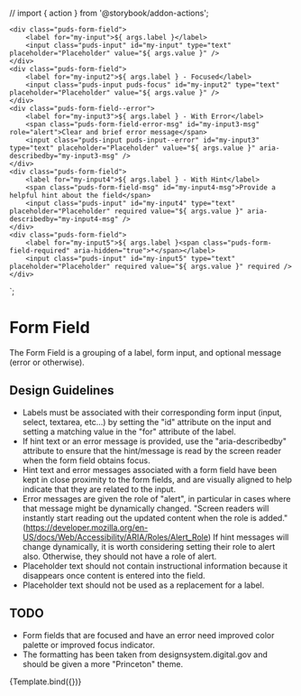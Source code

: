 // import { action } from '@storybook/addon-actions';

<Meta title="Components/Form Field" component="FormField" />

    <div class="puds-form-field">
        <label for="my-input">${ args.label }</label>
        <input class="puds-input" id="my-input" type="text" placeholder="Placeholder" value="${ args.value }" />
    </div>
    <div class="puds-form-field">
        <label for="my-input2">${ args.label } - Focused</label>
        <input class="puds-input puds-focus" id="my-input2" type="text" placeholder="Placeholder" value="${ args.value }" />
    </div>
    <div class="puds-form-field--error">
        <label for="my-input3">${ args.label } - With Error</label>
        <span class="puds-form-field-error-msg" id="my-input3-msg" role="alert">Clear and brief error message</span>
        <input class="puds-input puds-input--error" id="my-input3" type="text" placeholder="Placeholder" value="${ args.value }" aria-describedby="my-input3-msg" />
    </div>
    <div class="puds-form-field">
        <label for="my-input4">${ args.label } - With Hint</label>
        <span class="puds-form-field-msg" id="my-input4-msg">Provide a helpful hint about the field</span>
        <input class="puds-input" id="my-input4" type="text" placeholder="Placeholder" required value="${ args.value }" aria-describedby="my-input4-msg" />
    </div>
    <div class="puds-form-field">
        <label for="my-input5">${ args.label }<span class="puds-form-field-required" aria-hidden="true">*</span></label>
        <input class="puds-input" id="my-input5" type="text" placeholder="Placeholder" required value="${ args.value }" required />
    </div>
`;

# Form Field

The Form Field is a grouping of a label, form input, and optional message (error or otherwise).

## Design Guidelines

* Labels must be associated with their corresponding form input (input, select, textarea, etc...) by setting the "id"
  attribute on the input and setting a matching value in the "for" attribute of the label.
* If hint text or an error message is provided, use the "aria-describedby" attribute to ensure that the hint/message
  is read by the screen reader when the form field obtains focus.
* Hint text and error messages associated with a form field have been kept in close proximity to the form fields, 
  and are visually aligned to help indicate that they are related to the input.
* Error messages are given the role of "alert", in particular in cases where that message might be dynamically changed.
  "Screen readers will instantly start reading out the updated content when the role is added." (https://developer.mozilla.org/en-US/docs/Web/Accessibility/ARIA/Roles/Alert_Role)
  If hint messages will change dynamically, it is worth considering setting their role to alert also.  Otherwise,
  they should not have a role of alert.
* Placeholder text should not contain instructional information because it disappears once content is entered into the
  field.
* Placeholder text should not be used as a replacement for a label.

## TODO

* Form fields that are focused and have an error need improved color palette or improved focus indicator.
* The formatting has been taken from designsystem.digital.gov and should be given a more "Princeton" theme.

<Canvas>
    <Story name="Basic" args={{
        label: "Field Label",
        value: ""
    }}>
      {Template.bind({})}
    </Story>
</Canvas>
